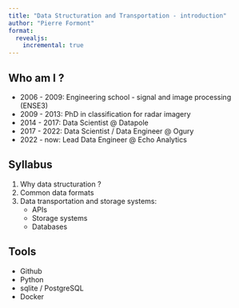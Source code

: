 ```yaml
---
title: "Data Structuration and Transportation - introduction"
author: "Pierre Formont"
format: 
  revealjs:
    incremental: true 
---
```


## Who am I ?

- 2006 - 2009: Engineering school - signal and image processing (ENSE3)
- 2009 - 2013: PhD in classification for radar imagery
- 2014 - 2017: Data Scientist @ Datapole
- 2017 - 2022: Data Scientist / Data Engineer @ Ogury
- 2022 - now: Lead Data Engineer @ Echo Analytics

## Syllabus

1. Why data structuration ?
2. Common data formats
3. Data transportation and storage systems:
    - APIs
    - Storage systems
    - Databases

## Tools

- Github
- Python
- sqlite / PostgreSQL
- Docker
